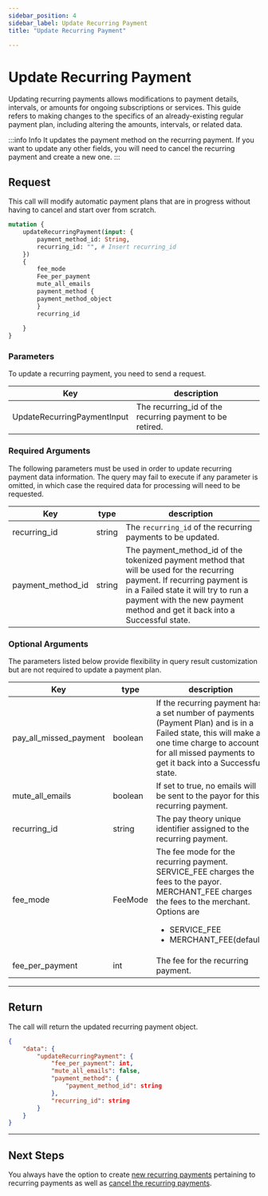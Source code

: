 ```yaml
---
sidebar_position: 4
sidebar_label: Update Recurring Payment
title: "Update Recurring Payment"

---
```




# Update Recurring Payment
Updating recurring payments allows modifications to payment details, intervals, or amounts for ongoing subscriptions or services. This guide refers to making changes to the specifics of an already-existing regular payment plan, including altering the amounts, intervals, or related data.

:::info Info
It updates the payment method on the recurring payment. If you want to update any other fields, you will need to cancel the recurring payment and create a new one.
:::


## Request
This call will modify automatic payment plans that are in progress without having to cancel and start over from scratch.

```graphql title="GraphQL"
mutation {
	updateRecurringPayment(input: {
        payment_method_id: String,
        recurring_id: "", # Insert recurring_id
    }) 
    {
        fee_mode
        Fee_per_payment
        mute_all_emails
        payment_method {
        payment_method_object
        }
        recurring_id
        
    }
}
```

### Parameters
To update a recurring payment, you need to send a request.

|Key                |       description                     |
|-------------------|---------------------------------------|     
| UpdateRecurringPaymentInput |The recurring_id of the recurring payment to be retired.|

### Required Arguments
The following parameters must be used in order to update recurring payment data information. The query may fail to execute if any parameter is omitted, in which case the required data for processing will need to be requested.

|Key                |type         |       description                     |
|-------------------|-------------|---------------------------------------|     
| recurring_id      |string        |The `recurring_id` of the recurring payments to be updated.|
| payment_method_id      |string      |The payment_method_id of the tokenized payment method that will be used for the recurring payment. If recurring payment is in a Failed state it will try to run a payment with the new payment method and get it back into a Successful state.|


### Optional Arguments
The parameters listed below provide flexibility in query result customization but are not required to update a payment plan.

|Key                 |type             |description                                 |
|---------------------|-----------------|--------------------------------------------|    
| pay_all_missed_payment      |boolean     | If the recurring payment has a set number of payments (Payment Plan) and is in a Failed state, this will make a one time charge to account for all missed payments to get it back into a Successful state.|
| mute_all_emails          |boolean     |If set to true, no emails will be sent to the payor for this recurring payment.|
| recurring_id        |string     | The pay theory unique identifier assigned to the recurring payment.|
| fee_mode            |FeeMode        |The fee mode for the recurring payment. SERVICE_FEE charges the fees to the payor. MERCHANT_FEE charges the fees to the merchant. Options are<ul><li>SERVICE_FEE</li><li>MERCHANT_FEE(default)</li></ul>|
| fee_per_payment              | int  | The fee for the recurring payment. |


***

## Return
The call will return the updated recurring payment object.

```JSON title="JSON"
{
    "data": {
        "updateRecurringPayment": {
            "fee_per_payment": int,
            "mute_all_emails": false,
            "payment_method": {
                "payment_method_id": string
            },
            "recurring_id": string
        }
    }
}

```
***

## Next Steps
You always have the option to create [new recurring payments](../create_a_payment_plan.mdx) pertaining to recurring payments as well as [cancel the recurring payments](cancel_recurring_payments.mdx).

